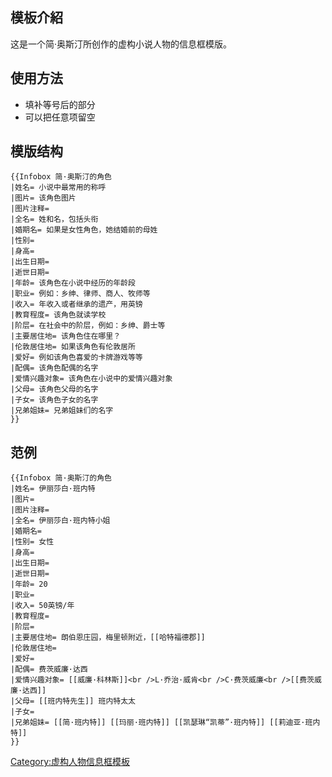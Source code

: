 <includeonly><!-- 在這裡加入模板的保護標識 --></includeonly><noinclude>{{Documentation subpage}}</noinclude>
<!-- 在本行下編輯模板說明 -->
== 模板介紹 ==

这是一个简·奥斯汀所创作的虚构小说人物的信息框模版。

== 使用方法 ==
*填补等号后的部分
*可以把任意项留空
== 模版结构 ==
<!-- Abstract usage of the template, one variable per row. -->
<pre>
{{Infobox 简·奥斯汀的角色
|姓名= 小说中最常用的称呼
|图片= 该角色图片
|图片注释= 
|全名= 姓和名，包括头衔 
|婚期名= 如果是女性角色，她结婚前的母姓
|性别= 
|身高= 
|出生日期= 
|逝世日期= 
|年龄= 该角色在小说中经历的年龄段
|职业= 例如：乡绅、律师、商人、牧师等
|收入= 年收入或者继承的遗产，用英镑
|教育程度= 该角色就读学校
|阶层= 在社会中的阶层，例如：乡绅、爵士等
|主要居住地= 该角色住在哪里？
|伦敦居住地= 如果该角色有伦敦居所
|爱好= 例如该角色喜爱的卡牌游戏等等
|配偶= 该角色配偶的名字
|爱情兴趣对象= 该角色在小说中的爱情兴趣对象
|父母= 该角色父母的名字
|子女= 该角色子女的名字
|兄弟姐妹= 兄弟姐妹们的名字
}}</pre>
== 范例 ==
<!-- Abstract usage of the template, one variable per row. -->
<pre>
{{Infobox 简·奥斯汀的角色
|姓名= 伊丽莎白·班内特
|图片= 
|图片注释= 
|全名= 伊丽莎白·班内特小姐
|婚期名= 
|性别= 女性 
|身高= 
|出生日期= 
|逝世日期= 
|年龄= 20
|职业= 
|收入= 50英镑/年
|教育程度= 
|阶层= 
|主要居住地= 朗伯恩庄园，梅里顿附近，[[哈特福德郡]]
|伦敦居住地= 
|爱好= 
|配偶= 费茨威廉·达西
|爱情兴趣对象= [[威廉·科林斯]]<br />L·乔治·威肯<br />C·费茨威廉<br />[[费茨威廉·达西]]
|父母= [[班内特先生]] 班内特太太
|子女= 
|兄弟姐妹= [[简·班内特]] [[玛丽·班内特]] [[凯瑟琳“凯蒂”·班内特]] [[莉迪亚·班内特]]
}}</pre>

{{简·奥斯汀的角色
|姓名= 伊丽莎白·班内特
|图片= 
|图片注释= 
|全名= 伊丽莎白·班内特小姐
|婚期名= 
|性别= 女性 
|身高= 
|出生日期= 
|逝世日期= 
|年龄= 20
|职业= 
|收入= 50英镑/年
|教育程度= 
|阶层= 
|主要居住地= 朗伯恩庄园，梅里顿附近，[[哈特福德郡]]
|伦敦居住地= 
|爱好= 
|配偶= 费茨威廉·达西
|爱情兴趣对象= [[威廉·科林斯]]<br />L·乔治·威肯<br />C·费茨威廉<br />[[费茨威廉·达西]]
|父母= [[班内特先生]] 班内特太太
|子女= 
|兄弟姐妹= [[简·班内特]] [[玛丽·班内特]] [[凯瑟琳“凯蒂”·班内特]] [[莉迪亚·班内特]]
}}

<includeonly>
<!-- 本行下加入模板的分類 -->
[[Category:虚构人物信息框模板]]
</includeonly>